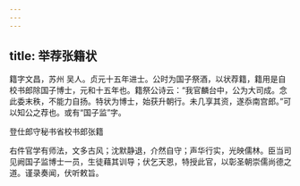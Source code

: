 ```yaml
---
---
---
```

title: 举荐张籍状
---







籍字文昌，苏州 吴人。贞元十五年进士。公时为国子祭酒，以状荐籍，籍用是自校书郎除国子博士，元和十五年也。籍祭公诗云：“我官麟台中，公为大司成。念此委末秩，不能力自扬。特状为博士，始获升朝行。未几享其资，遂忝南宫郎。”可以知公之荐也。或有“国子监”字。

登仕郎守秘书省校书郎张籍

右件官学有师法，文多古风；沈默静退，介然自守；声华行实，光映儒林。臣当司见阙国子监博士一员，生徒藉其训导；伏乞天恩，特授此官，以彰圣朝崇儒尚德之道。谨录奏闻，伏听敕旨。